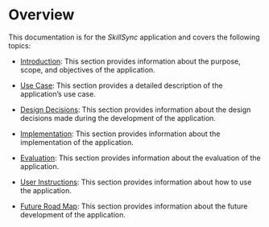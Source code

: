 # Overview {.unnumbered}

This documentation is for the *SkillSync* application and covers the following topics:

- [Introduction](introduction.qmd): This section provides information about the purpose, scope, and objectives of the application.

- [Use Case](use_case.qmd): This section provides a detailed description of the application's use case.

- [Design Decisions](design_decisions.qmd): This section provides information about the design decisions made during the development of the application.

- [Implementation](implementation.qmd): This section provides information about the implementation of the application.

- [Evaluation](evaluation.qmd): This section provides information about the evaluation of the application.

- [User Instructions](user_instructions.qmd): This section provides information about how to use the application.

- [Future Road Map](future-road-map.qmd): This section provides information about the future development of the application.

